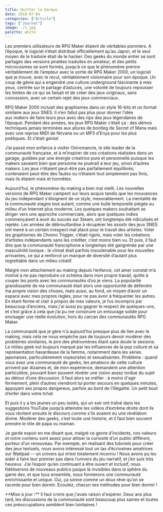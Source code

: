 ```yaml
---
title: Quitter la barque
date: 2018-07-04
categories: ["Article"]
tags: ["Journal"]
image: ./1.jpg
palette: white
---
```


Les premiers utilisateurs de RPG Maker étaient de véritables pionniers. A l’époque, le logiciel n’était distribué officiellement qu’au Japon, et le seul moyen de le traduire était de le hacker. Des geeks du monde entier se sont partagés des versions piratées traduites en amateur, et des petits microcosmes se sont formés, jusqu’à ce que le phénomène prenne véritablement de l’ampleur avec la sortie de <Popup game="rpg-maker-2000">RPG Maker 2000</Popup>, un logiciel que je trouve, avec le recul, véritablement visionnaire pour son époque. Un coup de génie qui a engendré une culture underground fascinante à mes yeux, centrée sur le partage d’astuces, une volonté de toujours repousser les limites de ce qui se faisait et de créer des jeux originaux, sans concession, avec un certain rejet des jeux commerciaux.

RPG Maker 2000 incluait des graphismes dans un style 16-bits et un format similaire aux jeux SNES. Il n’en fallut pas plus pour donner l’idée aux *makers* de faire leurs jeux avec des rips des jeux légendaires de l’époque. Pendant des années, les jeux RPG Maker c’était ça : des démos techniques jamais terminées aux allures de bootleg de <Popup game="secret-of-mana">Secret of Mana</Popup> mais avec une reprise MIDI de Nirvana ou un MP3 d’Enya pour les plus poétiques. Et c’était *génial*.

J’ai passé mon enfance à visiter Oniromancie, le site leader de la communauté française, et à m’inspirer de ces créations réalisées dans un garage, guidées par une énergie créatrice pure et personnelle puisque les makers savaient bien que personne ne jouerait à leur jeu, sinon d’autres makers. Les jeux n’étaient peut-être pas parfaitement équilibrés, contenaient peut-être des fautes ou n’étaient tout simplement pas finis, mais ils étaient vrais et honnêtes.

Aujourd’hui, le phénomène du making a bien mal vieilli. Les nouvelles versions de RPG Maker campent sur leurs acquis tandis que les mouvances du jeu indépendant s'éloignent de ce style, inexorablement. La mentalité de la communauté stagne tout autant, comme une bulle temporelle piégée au milieu d’un Internet plus moderne. Les quelques makers souhaitant se diriger vers une approche commerciale, alors que quelques indies commençaient à avoir du succès sur Steam, ont longtemps été ridiculisés et rejetés. Les années de débrouillardise à récupérer les *assets* des jeux SNES ont mené à un certain irrespect mal placé pour le travail des artistes. Voler les graphismes de <Popup game="chrono-trigger">Chrono Trigger</Popup>, c’était rigolo, mais voler les créations d’artistes indépendants sans les créditer, c’est moins bien vu. Et puis, il faut dire que la communauté francophone a longtemps été gangrénée par une masculinité toxique : le climat était parfois insoutenable pour les nouvelles arrivantes, ce qui a renforcé un manque de diversité d’autant plus regrettable dans un milieu créatif.

Malgré mon attachement au making depuis l’enfance, cet amer constat m’a motivé à ne pas reproduire ce schéma dans mon propre travail, quitte à couper les ponts avec les communautés d’où je viens. La popularité grandissante de ma communauté était alors une opportunité de défendre ma propre vision des choses, mais aussi, au fond, un moyen d’avoir un espace avec mes propres règles, pour ne pas avoir à fréquenter les autres. En étant ferme et clair à propos de mes valeurs, je fus incompris par beaucoup d’anciens, mais j'ai aussi pu gagner le respect de quelques-uns, et c’est grâce à cela que j’ai pu me construire un entourage solide pour envisager une réelle évolution, hors du carcan des communautés RPG Maker.

La communauté que je gère n'a aujourd’hui presque plus de lien avec le making, mais cela ne nous empêche pas de toujours devoir modérer des problèmes similaires, le pire des phénomènes étant sans doute le sexisme. Le milieu geek est toujours marqué par les influences de la pop culture et sa représentation hasardeuse de la femme, notamment dans les séries japonaises, particulièrement voyeuristes et sexualisantes. Problème : quand vous avez une communauté de geeks, les amateurs de cette culture arrivent par dizaines et, de mon expérience, demandent une attention particulière, pouvant bien souvent révéler une vision assez tordue du sujet au détour d’une discussion. Il faut alors se méfier : à moins d'agir fermement, plein d’autres viendront lui porter secours en quelques minutes, appuyant ses propos dangereux, parfois au bord de l’illégalité. Un petit bout d’enfer dans votre tchat.

Et puis il y a les jeunes un peu isolés, qui un soir ont traîné dans les suggestions YouTube jusqu’à atteindre les vidéos d’extrême droite dont ils vous récitent ensuite le discours comme s’ils avaient eu une révélation divine. Modérer des geeks, c’est toute une histoire, et il faut bien souvent prendre le rôle de papa ou maman.

Je garde espoir en me disant que, malgré ce genre d’incidents, nos valeurs et notre contenu sont assez pour attiser la curiosité d’un public différent, porteur d’un renouveau. Par exemple, en réalisant des tutoriels pour créer des jeux textuels, nous avons intéressé tout un tas d’écrivaines amatrices sur Wattpad -- un univers qui m’est totalement inconnu ! Nous avons pu les aider à faire leur premier pas dans l’univers du jeu narratif, et j’en suis très heureux. J’ai l’espoir qu’en continuant à être ouvert et inclusif, nous fidéliserons de nouveaux publics jusque là invisibles dans la sphère du game dev, et que tous ensemble, nous formerons une communauté enrichissante et unique. Oui, ça sonne comme un doux rêve qu’on se raconte pour bien dormir. Ecoutez, chacun ses méthodes pour bien dormir !

<Note>
	**Mise à jour :** Il faut croire que j'avais raison d'espérer. Deux ans plus tard, les discussions
	de la communauté sont beaucoup plus saines et toutes ces préoccupations semblent bien lointaines !
</Note>

